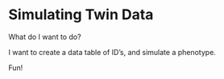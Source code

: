 Simulating Twin Data
====================

What do I want to do?

I want to create a data table of ID's, and simulate a phenotype.

Fun!




